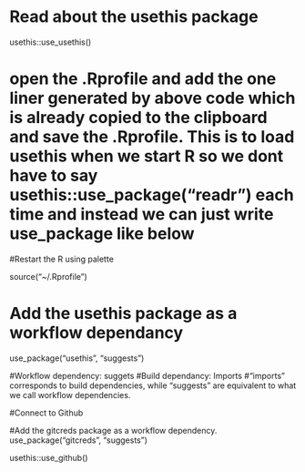 

# Read about the usethis package
usethis::use_usethis()

# open the .Rprofile and add the one liner generated by above code which is already copied to the clipboard and save the .Rprofile. This is to load usethis when we start R so we dont have to say usethis::use_package("readr") each time and instead we can just write use_package like below

#Restart the R using palette

 source("~/.Rprofile")
 
# Add the usethis package as a workflow dependancy
  use_package("usethis", "suggests")
 
#Workflow dependency: suggets
#Build dependancy: Imports
#“imports” corresponds to build dependencies, while “suggests” are equivalent to what we call workflow dependencies.

#Connect to Github

#Add the gitcreds package as a workflow dependency. 
use_package("gitcreds", "suggests")

usethis::use_github()
